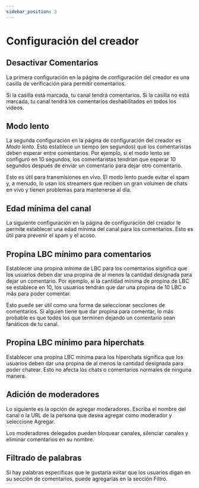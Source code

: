 ```yaml
---
sidebar_position: 3
---
```


# Configuración del creador

## Desactivar Comentarios

La primera configuración en la página de configuración del creador es una casilla de verificación para permitir comentarios.

Si la casilla está marcada, tu canal tendrá comentarios. Si la casilla no está marcada, tu canal tendrá los comentarios deshabilitados en todos los videos.

## Modo lento

La segunda configuración en la página de configuración del creador es *Modo lento*. Esto establece un tiempo (en segundos) que los comentaristas deben esperar entre comentarios. Por ejemplo, si el modo lento se configuró en 10 segundos, los comentaristas tendrían que esperar 10 segundos después de enviar un comentario para dejar otro comentario.

Esto es útil para transmisiones en vivo. El modo lento puede evitar el spam y, a menudo, lo usan los streamers que reciben un gran volumen de chats en vivo y tienen problemas para mantenerse al día.

## Edad mínima del canal

La siguiente configuración en la página de configuración del creador le permite establecer una edad mínima del canal para los comentarios. Esto es útil para prevenir el spam y el acoso.

## Propina LBC mínimo para comentarios

Establecer una propina mínima de LBC para los comentarios significa que los usuarios deben dar una propina de al menos la cantidad designada para dejar un comentario. Por ejemplo, si la cantidad mínima de propina de LBC se establece en 10, los usuarios tendrán que dar una propina de 10 LBC o más para poder comentar.

Esto puede ser útil como una forma de seleccionar secciones de comentarios. Si alguien tiene que dar propina para comentar, lo más probable es que todos los que terminen dejando un comentario sean fanáticos de tu canal.

## Propina LBC mínimo para hiperchats

Establecer una propina LBC mínima para los hiperchats significa que los usuarios deben dar una propina de al menos la cantidad designada para poder chatear. Esto no afecta los chats o comentarios normales de ninguna manera.

## Adición de moderadores

Lo siguiente es la opción de agregar moderadores. Escriba el nombre del canal o la URL de la persona que desea agregar como moderador y seleccione Agregar.

Los moderadores delegados pueden bloquear canales, silenciar canales y eliminar comentarios en su nombre.

## Filtrado de palabras

Si hay palabras específicas que le gustaría evitar que los usuarios digan en su sección de comentarios, puede agregarlas en la sección Filtro.